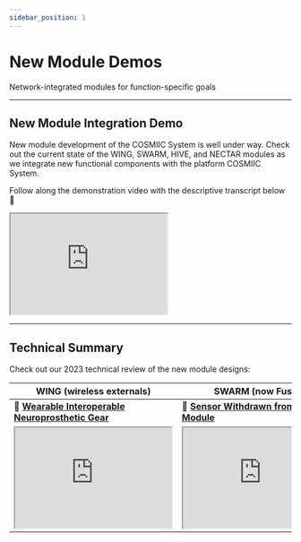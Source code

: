 ```yaml
---
sidebar_position: 1
---
```



# New Module Demos

Network-integrated modules for function-specific goals

---

## New Module Integration Demo

New module development of the COSMIIC System is well under way. Check out the current state of the WING, SWARM, HIVE, and NECTAR modules as we integrate new functional components with the platform COSMIIC System.

<div class='youtube-player'>
    <ReactPlayer controls url='https://youtu.be/qFsUOagjAbA' />
</div>

<p> </p>

Follow along the demonstration video with the descriptive transcript below :arrow_down_small:

<div class= 'pdf-viewer'><iframe src="https://drive.google.com/file/d/19pHRB27MExdIkvZpwEg0oqnMuxYay_Tc/preview" width="280" height="180" allow="autoplay"></iframe></div>

<p> </p>

---

## Technical Summary

Check out our 2023 technical review of the new module designs:

| WING (wireless externals) | SWARM (now Fusion) | HIVE (now Nova) | NECTAR (now Gamma) | 
| ---- | ---- | ----- | ------ |
| :file_folder: **[Wearable Interoperable Neuroprosthetic Gear](./img/WING-Design-Review-Q1-2023.pdf)** | :file_folder: **[Sensor Withdrawn from a Remote Module](./img/SWARM-Design-Review-Q1-2023.pdf)** | :file_folder: **[High-density Interconnect with Variable Electronics](./img/HIVE-Design-Review-Q1-2023.pdf)** | :file_folder: **[Nerve Excitation Control Through AC Regulation](./img/NECTAR-Design-Review-Q1-2023.pdf)** |
| <div class= 'pdf-viewer-table'><iframe src="https://drive.google.com/file/d/1fZaiB3cezAiFfGmr_FqvYLZB6u4xHICo/preview" width="280" height="180" allow="autoplay"></iframe></div> | <div class= 'pdf-viewer-table'><iframe src="https://drive.google.com/file/d/1lL3S1OtoiqCc61yeimEdNWTw9cKcUWo0/preview" width="280" height="180" allow="autoplay"></iframe></div> | <div class= 'pdf-viewer-table'><iframe src="https://drive.google.com/file/d/1fsvG9vKObkit5Jf-dSW-eRAP4ZEzWUf8/preview" width="280" height="180" allow="autoplay"></iframe></div> |  <div class= 'pdf-viewer-table'><iframe src="https://drive.google.com/file/d/1Xxa6WH6ePcDjPu-w31pT8qdDQFQ_Ka8N/preview" width="280" height="180" allow="autoplay"></iframe></div>|
